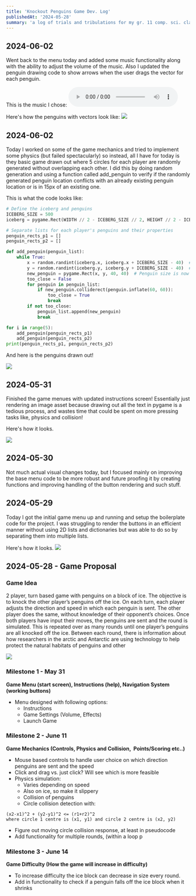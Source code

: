 ```yaml
---
title: 'Knockout Penguins Game Dev. Log'
publishedAt: '2024-05-28'
summary: 'a log of trials and tribulations for my gr. 11 comp. sci. class FPT'
---
```

## 2024-06-02
Went back to the menu today and added some music functionality along with the ability to adjust the volume of the music. Also I updated the penguin drawing code to show arrows when the user drags the vector for each penguin.

This is the music I chose:
<audio controls>
  <source src="https://github.com/ultratrikx/blog/raw/master/app/blog/posts/images/eliotholmes.mp3" type="audio/mpeg" />
  Your browser does not support the audio element.
</audio>

Here's how the penguins with vectors look like:
![](https://github.com/ultratrikx/blog/blob/master/app/blog/posts/images/vectors.png?raw=true)

## 2024-06-02
Today I worked on some of the game mechanics and tried to implement some physics (but failed spectacularly) so instead, all I have for today is they basic game drawn out where 5 circles for each player are randomly generated without overlapping each other. I did this by doing random generation and using a function called add_penguin to verify if the randomly generated penguin location conflicts with an already existing penguin location or is in 15px of an existing one. 

This is what the code looks like:
```python
# Define the iceberg and penguins
ICEBERG_SIZE = 500
iceberg = pygame.Rect(WIDTH // 2 - ICEBERG_SIZE // 2, HEIGHT // 2 - ICEBERG_SIZE // 2, ICEBERG_SIZE, ICEBERG_SIZE)

# Separate lists for each player's penguins and their properties
penguin_rects_p1 = []
penguin_rects_p2 = []

def add_penguin(penguin_list):
    while True:
        x = random.randint(iceberg.x, iceberg.x + ICEBERG_SIZE - 40)  # Subtract 40 to account for the penguin's size
        y = random.randint(iceberg.y, iceberg.y + ICEBERG_SIZE - 40)  # Subtract 40 to account for the penguin's size
        new_penguin = pygame.Rect(x, y, 40, 40)  # Penguin size is now 40x40
        too_close = False
        for penguin in penguin_list:
            if new_penguin.colliderect(penguin.inflate(60, 60)):
                too_close = True
                break
        if not too_close:
            penguin_list.append(new_penguin)
            break

for i in range(5):
    add_penguin(penguin_rects_p1)
    add_penguin(penguin_rects_p2)
print(penguin_rects_p1, penguin_rects_p2)
```

And here is the penguins drawn out!

![](https://github.com/ultratrikx/blog/blob/master/app/blog/posts/images/PenguinsDrawn.png?raw=true)


## 2024-05-31
Finished the game menues with updated instructions screen! Essentially just rendering an image asset because drawing out all the text in pygame is a tedious process, and wastes time that could be spent on more pressing tasks like, physics and collision!

Here's how it looks.

![](https://github.com/ultratrikx/blog/blob/master/app/blog/posts/images/Penguin.png?raw=true)

## 2024-05-30
Not much actual visual changes today, but I focused mainly on improving the base menu code to be more robust and future proofing it by creating functions and improving handling of the button rendering and such stuff.

## 2024-05-29
Today I got the initial game menu up and running and setup the boilerplate code for the project. I was struggling to render the buttons in an efficient manner without using 2D lists and dictionaries but was able to do so by separating them into multiple lists.

Here's how it looks.
![](https://github.com/ultratrikx/blog/blob/master/app/blog/posts/images/Menu20240529.png?raw=true)

## 2024-05-28 - Game Proposal

### Game Idea
2 player, turn based game with penguins on a block of ice. The objective is to knock the other player’s penguins off the ice. On each turn, each player adjusts the direction and speed in which each penguin is sent. The other player does the same, without knowledge of their opponent’s choices. Once both players have input their moves, the penguins are sent and the round is simulated. This is repeated over as many rounds until one player’s penguins are all knocked off the ice. Between each round, there is information about how researchers in the arctic and Antarctic are using technology to help protect the natural habitats of penguins and other

**![](https://lh7-us.googleusercontent.com/AnmuO8HEVSIYZl8sp7VOj8S5CaYx7Lu5day7OmHhxRqFBe2Va7PeC1FVrSdkP-ps2WeUb_TwskmbDBgvGR9GJR_6utauzPD_cGd1h10rXapzH3p_XS1hrT_m2UOYZcmcTRJjEzAqdSIXO7Y3ahtb6sA)**
### Milestone 1 - May 31
**Game Menu (start screen), Instructions (help), Navigation System (working buttons)**
- Menu designed with following options:
	- Instructions
	- Game Settings (Volume, Effects)
	- Launch Game
### Milestone 2 - June 11
**Game Mechanics (Controls, Physics and Collision,  Points/Scoring etc..)**
- Mouse based controls to handle user choice on which direction penguins are sent and the speed
- Click and drag vs. just click? Will see which is more feasible
- Physics simulation:
	- Varies depending on speed
	- Also on ice, so make it slippery
	- Collision of penguins
	- Circle collision detection with:
```
(x2-x1)^2 + (y2-y1)^2 <= (r1+r2)^2
where circle 1 centre is (x1, y1) and circle 2 centre is (x2, y2)
```
- Figure out moving circle collision response, at least in pseudocode
- Add functionality for multiple rounds, (within a loop p
### Milestone 3 - June 14
**Game Difficulty (How the game will increase in difficulty)**
- To increase difficulty the ice block can decrease in size every round.
- Add in functionality to check if a penguin falls off the ice block when it shrinks

